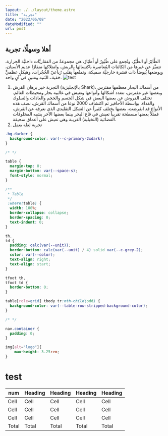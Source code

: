 ```yaml
---
layout: ./../layout/theme.astro
title: "تجربة"
date: "2022/06/08"
dateModified: ""
url: post
---
```


## أهلا وسهلًا، تجربة

الطَّائِرُ أو الطَّيْرُ، وتُجمع على طُيُورٌ أو أَطيَارٌ، هي مجموعةٌ من الفقاريَّات داخليَّة الحرارة، تتميَّز عن غيرها من الكائنات المُعاصرة باكتسائها بِالريش، وامتلاكها منقارًا عديم الأسنان، وبِوضعها بُيوضاً ذات قشرة خارجيَّة سميكة، وتمتُعها بِقلبٍ رُباعيّ الحُجُرات، وهيكلٍ عظميٍّ خفيف البُنية ومتينٍ في آنٍ واحد.
![test](https://git.x7md.net/images/powerpuff-frameworks.png)

1. التجربة خير برهان
القرش (بالإنجليزية Shark)، من أسماك البحار معظمها مفترس وبعضها غیر مفترس، تتعدد أشكالها وأنواعها وتعيش في غالبية بحار ومحيطات العالم. تختلف القروش عن بعضها البعض في شکل الجسم والحجم والعادات والسلوك والغذاء.
بواسطة الأحافیر تم اکتشاف 2000 نوعا من أسماك القرش، نصف هذه الأنواع قد انقرضت، بعضها یختلف کثیراً عن الشکل التقلیدي الذي نعرفه‌ عن القرش، فمثلاً بعضها مسطحة تقریباً تعیش في قاع البحر بینما بعضها الآخر يشبه المخلوقات الفضائیة (التخیلیة) الغریبة وهي تعيش على أعماق سحیقة.
2. تجربة لعله يعمل


```css
.bg-darker {
  background-color: var(--c-primary-2xdark);
}

/* */

table {
  margin-top: 0;
  margin-bottom: var(--space-s);
  font-style: normal;
}

/**
 * Table
 */
 :where(table) {
  width: 100%;
  border-collapse: collapse;
  border-spacing: 0;
  text-indent: 0;
}

th,
td {
  padding: calc(var(--unit));
  border-bottom: calc(var(--unit) / 4) solid var(--c-grey-2);
  color: var(--color);
  text-align: right;
  text-align: start;
}

tfoot th,
tfoot td {
  border-bottom: 0;
}

table[role=grid] tbody tr:nth-child(odd) {
  background-color: var(--table-row-stripped-background-color);
}

/* */

nav.container {
  padding: 0;
}

img[alt="logo"]{ 
    max-height: 3.25rem;
}
```

<Youtube id="Rxo43SAC-r0" />

# test
num | Heading | Heading | Heading | Heading 
-- | -- | -- | -- | -- |
Cell | Cell | Cell | Cell | Cell
Cell | Cell | Cell | Cell | Cell
Cell | Cell | Cell | Cell | Cell
Total | Total | Total | Total | Total